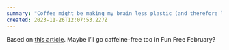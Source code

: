 ```yaml
---
summary: "Coffee might be making my brain less plastic (and therefore less able to learn new things)"
created: 2023-11-26T12:07:53.227Z
---
```


Based on [this article](https://neurosciencenews.com/caffeine-neuoplasticity-ltp-25255/). Maybe I’ll go caffeine-free too in Fun Free February?
